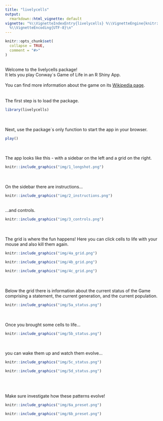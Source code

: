 ```yaml
---
title: "livelycells"
output:
  rmarkdown::html_vignette: default
vignette: "%\\VignetteIndexEntry{livelycells} %\\VignetteEngine{knitr::rmarkdown}
  %\\VignetteEncoding{UTF-8}\n"
---
```


```r
knitr::opts_chunk$set(
  collapse = TRUE,
  comment = "#>"
)
```
<br/>
Welcome to the livelycells package!  
It lets you play Conway´s Game of Life in an R Shiny App.  
<br/>
You can find more information about the game on its
[Wikipedia page](https://en.wikipedia.org/wiki/Conway's_Game_of_Life).  
<br/>
<br/>
The first step is to load the package.
```r
library(livelycells)
```
<br/>
<br/>
Next, use the package´s only function to start the app in your browser.
```r
play()
```
<br/>
<br/>
The app looks like this - with a sidebar on the left and a grid on the right.
```r
knitr::include_graphics("img/1_longshot.png")
```
<br/>
<br/>
On the sidebar there are instructions...
<br/>
```r
knitr::include_graphics("img/2_instructions.png")
```
<br/>
...and controls.
<br/>
```r
knitr::include_graphics("img/3_controls.png")
```
<br/>
<br/>
The grid is where the fun happens! Here you can click cells to life with your mouse and also kill them again.
<br/>
```r
knitr::include_graphics("img/4a_grid.png")
```

```r
knitr::include_graphics("img/4b_grid.png")
```

```r
knitr::include_graphics("img/4c_grid.png")
```
<br/>
<br/>
Below the grid there is information about the current status of the Game  
comprising a statement, the current generation, and the current population.
<br/>
```r
knitr::include_graphics("img/5a_status.png")
```
<br/>
<br/>
Once you brought some cells to life...
<br/>
```r
knitr::include_graphics("img/5b_status.png")
```
<br/>
<br/>
you can wake them up and watch them evolve...
<br/>
```r
knitr::include_graphics("img/5c_status.png")
```

```r
knitr::include_graphics("img/5d_status.png")
```
<br/>
<br/>
<br/>
Make sure investigate how these patterns evolve!
<br/>
```r
knitr::include_graphics("img/6a_preset.png")
```

```r
knitr::include_graphics("img/6b_preset.png")
```
